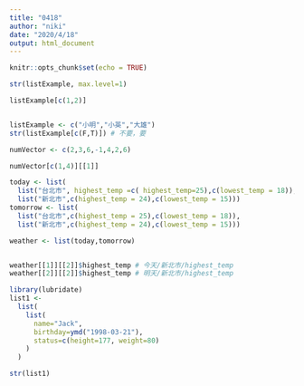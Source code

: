 ```yaml
---
title: "0418"
author: "niki"
date: "2020/4/18"
output: html_document
---
```


```r
knitr::opts_chunk$set(echo = TRUE)
```
```r
str(listExample, max.level=1)

listExample[c(1,2)]



```
```r
listExample <- c("小明","小英","大雄")
str(listExample[c(F,T)]) # 不要，要

```
```r
numVector <- c(2,3,6,-1,4,2,6)

numVector[c(1,4)][[1]]
```


```r
today <- list(
  list("台北市", highest_temp =c( highest_temp=25),c(lowest_temp = 18)),
  list("新北市",c(highest_temp = 24),c(lowest_temp = 15)))
tomorrow <- list(
  list("台北市",c(highest_temp = 25),c(lowest_temp = 18)),
  list("新北市",c(highest_temp = 24),c(lowest_temp = 15)))

weather <- list(today,tomorrow)


weather[[1]][[2]]$highest_temp # 今天/新北市/highest_temp
weather[[2]][[2]]$highest_temp # 明天/新北市/highest_temp


```

```r
library(lubridate)
list1 <- 
  list(
    list(
      name="Jack",
      birthday=ymd("1998-03-21"),
      status=c(height=177, weight=80)
    )
  )

str(list1)
```


